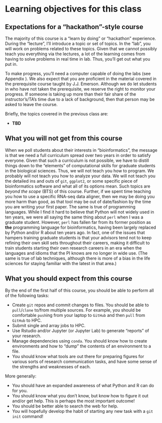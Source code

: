 # Learning objectives for this class {#learningobjectives}

## Expectations for a "hackathon"-style course

The majority of this course is a "learn by doing" or "hackathon" experience. During the "lecture", I'll introduce a topic
or set of topics.  In the "lab", you will work on problems related to these topics.  Given that we cannot possibly 
teach you everything via the lectures, a lot of the learning comes from having to solve problems in real time in lab.
Thus, you'll get out what you put in.

To make progress, you'll need a computer capable of doing the labs (see Appendix \ref{requirements}).  We also expect that
you are proficient in the material covered in the prerequisite course taught by J.J. Emerson.  Although we do let students
in who have not taken the prerequisite, we reserve the right to monitor your progress.  If someone is taking up more than
their fair share of the instructor's/TA's time due to a lack of background, then that person may be asked to leave the course.

Briefly, the topics covered in the previous class are:

* **TBD**

## What you will not get from this course

When we poll students about their interests in "bioinformatics", the message is that we need a full curriculum spread over two
years in order to satisfy everyone.  Given that such a curriculum is not possible, we have to distill things down to the 
"elements" of computational skills for graduate students in the biological sciences.  Thus, we will not teach you how
to program.  We probably will not teach you how to analyze your data.  We will not teach you the detailed ins and
outs of `git`, `ggplot2`, or some specific piece of bioinformatics software and what all of its options mean.  Such topics 
are *beyond the scope* (BTS) of this course.  Further, if we spent time teaching you how to use a specific RNA-seq
data aligner, then we may be doing you more harm than good, as that tool may be out of date/fashion by the time you
are writing your first paper.  The same is true of programming languages.  While I find it hard to believe that Python
will not widely used in ten years, we were all saying the same thing about `perl` when I was a graduate student.  However,
`perl` has fallen far from its former position as **the** programming language for bioinformatics, having been largely replaced
by Python and/or R about ten years ago.  In fact, one of the issues that hampers training graduate students is that your 
advisors tend not to keep refining their own skill sets throughout their careers, making it difficult to train students
starting their own research careers in an era when the languages and idioms that the PI knows are no longer in wide use.
(The same is true of lab techniques, although there is more of a bias in the life sciences for staying familiar with
the latest in that area.)

## What you should expect from this course

By the end of the first half of this course, you should be able to perform all of the following tasks:

* Create `git` repos and commit changes to files.  You should be able to `pull`/`clone` to/from multiple sources.  For example, you should 
  be comfortable `push`ing from your laptop to `GitHub` and then `pull` from `GitHub` to HPC.
* Submit single and array jobs to HPC.
* Use Rstudio and/or Jupyter (or Jupyter Lab) to generate "reports" of your research.
* Manage dependencies using `conda`.  You should know how to create environments and how to "dump" the contents of an environment to a file.
* You should know what tools are out there for preparing figures for various sorts of research communication tasks, and have some sense
  of the strengths and weaknesses of each.

More generally:

* You should have an expanded awareness of what Python and R can do for you.
* You should know what you don't know, but know how to figure it out and/or get help.  This is perhaps the most important outcome!
* You should be better able to search the web for help.
* You will hopefully develop the habit of starting any new task with a `git init` command!
